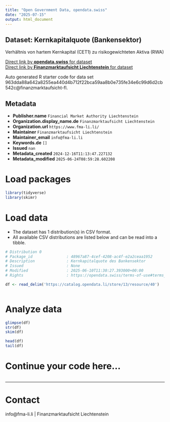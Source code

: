```yaml
---
title: "Open Government Data, opendata.swiss"
date: "2025-07-15"
output: html_document
---
```


## Dataset: Kernkapitalquote (Bankensektor)

Verhältnis von hartem Kernkapital (CET1) zu risikogewichteten Aktiva (RWA)

[Direct link by **opendata.swiss** for dataset](https://opendata.swiss/de/dataset/kernkapitalquote-bankensektor)<br>
[Direct link by **Finanzmarktaufsicht Liechtenstein** for dataset]()

Auto generated R starter code for data set 963dda88a642a8255ea440d4b712f22bca59aa8b0e735fe34e6c99d6d2cb542c@finanzmarktaufsicht-fl.

## Metadata

- **Publisher.name** `Financial Market Authority Liechtenstein`
- **Organization.display_name.de** `Finanzmarktaufsicht Liechtenstein`
- **Organization.url** `https://www.fma-li.li/`
- **Maintainer** `Finanzmarktaufsicht Liechtenstein`
- **Maintainer_email** `info@fma-li.li`
- **Keywords.de** `[]`
- **Issued** `nan`
- **Metadata_created** `2024-12-16T11:13:47.227132`
- **Metadata_modified** `2025-06-24T08:59:28.602208`


# Load packages

```r

library(tidyverse)
library(skimr)

```

# Load data

-   The dataset has 1 distribution(s) in CSV format.
-   All available CSV distributions are listed below and can be read into a tibble.

```r

# Distribution 0
# Package_id               : 48967a87-4cef-4208-ac4f-e2a2ceaa1952
# Description              : Kernkapitalquote des Bankensektor
# Issued                   : None
# Modified                 : 2025-06-10T11:30:27.393000+00:00
# Rights                   : https://opendata.swiss/terms-of-use#terms_by

df <- read_delim('https://catalog.opendata.li/store/13/resource/40')



```

# Analyze data

```r

glimpse(df)
str(df)
skim(df)

head(df)
tail(df)

```

# Continue your code here...

```r

```

------------------------------------------------------------------------

# Contact

info@fma-li.li | Finanzmarktaufsicht Liechtenstein
